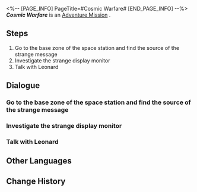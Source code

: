 <%-- [PAGE_INFO]
PageTitle=#Cosmic Warfare#
[END_PAGE_INFO] --%>
{{Stub|Dialogue, characters, and location(s)}}
{{Mission Infobox
|id            = 8000102
|title         = 
|image         = Mission Cosmic Warfare.png
|type          = Adventure
|event_name    = 
|chapter       = 
|requirements  = Reach [[Trailblaze Level]] 22
|summary       = <!--official mission summary from Fate's Atlas-->
|characters    = <!--characters that appear in this mission-->
|startLocation = <!--location as it intially appears on the mission screen-->
|world         = <!--i.e. Penacony-->
|area          = <!--i.e. A Child's Dream-->
|prev          = 
|next          = 
|exp           = 
|credits       = 
|stellarJade   = 
|other         = 
}}
'''''Cosmic Warfare''''' is an [[Adventure Mission]]<!--in [world]-->.

==Steps==
# Go to the base zone of the space station and find the source of the strange message
# Investigate the strange display monitor
# Talk with Leonard

<!--
==Gameplay Notes==

--><!--
==Trial Character==

-->
==Dialogue==
{{Stub Dialogue}}
===Go to the base zone of the space station and find the source of the strange message===
{{Mission Description|type=adventure|location=<!--to be added-->|A strange message arrives in your inbox, containing an unfamiliar name that rouses your suspicions. Go to the space station and investigate.}}
{{Dialogue Start}}
:{{tx}}
{{Dialogue End}}

===Investigate the strange display monitor===
{{Mission Description|type=adventure|location=<!--to be added-->|update|You learn the whole story of the strange message from Leonard, whose gaze drifts toward the computer in the monitoring room as he begins to explain what Cosmic Warfare is...}}
{{Dialogue Start}}
:{{tx}}
{{Dialogue End}}

===Talk with Leonard===
{{Mission Description|type=adventure|location=<!--to be added-->|update|Looks like you got involved with a fantastical game. Go talk with Leonard again and listen to what he has to say.}}
{{Dialogue Start}}
:{{tx}}
{{Dialogue End}}

==Other Languages==
{{Other Languages
|en   = Cosmic Warfare
|zhs  = 太空大战争
|zht  = 太空大戰爭
|ja   = 宇宙大戦争
|ko   = 우주 대전쟁
|es   = Contienda cósmica
|fr   = Guerre cosmique
|ru   = Космическая война
|th   = สงครามอวกาศ
|vi   = Chiến Tranh Vũ Trụ
|de   = Kosmische Kriegsführung
|id   = Perang Luar Angkasa
|pt   = Guerra Cósmica
}}

==Change History==
{{Change History|1.0}}
